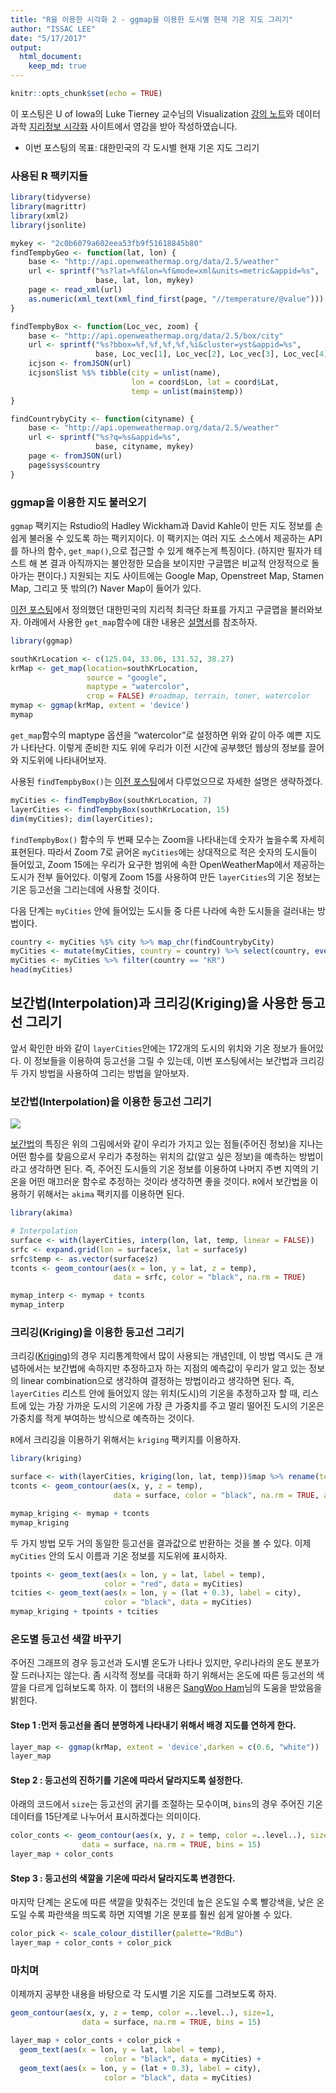 ```yaml
---
title: "R을 이용한 시각화 2 - ggmap을 이용한 도시별 현재 기온 지도 그리기"
author: "ISSAC LEE"
date: "5/17/2017"
output: 
  html_document:  
    keep_md: true
---
```


```r
knitr::opts_chunk$set(echo = TRUE)
```

이 포스팅은 U of Iowa의 Luke Tierney 교수님의 Visualization [강의 노트](http://homepage.divms.uiowa.edu/~luke/classes/STAT4580/weather.html#temperatures-and-locations-for-some-iowa-cities)와 데이터 과학 [지리정보 시각화](http://statkclee.github.io/data-science/geo-info.html) 사이트에서 영감을 받아 작성하였습니다.

  - 이번 포스팅의 목표: 대한민국의 각 도시별 현재 기온 지도 그리기
  
### 사용된 R 팩키지들

```r
library(tidyverse)
library(magrittr)
library(xml2)
library(jsonlite)
```

```r
mykey <- "2c0b6079a602eea53fb9f51618845b80"
findTempbyGeo <- function(lat, lon) {
    base <- "http://api.openweathermap.org/data/2.5/weather"
    url <- sprintf("%s?lat=%f&lon=%f&mode=xml&units=metric&appid=%s",
                   base, lat, lon, mykey)
    page <- read_xml(url)
    as.numeric(xml_text(xml_find_first(page, "//temperature/@value")))
}

findTempbyBox <- function(Loc_vec, zoom) {
    base <- "http://api.openweathermap.org/data/2.5/box/city"
    url <- sprintf("%s?bbox=%f,%f,%f,%f,%i&cluster=yst&appid=%s",
                   base, Loc_vec[1], Loc_vec[2], Loc_vec[3], Loc_vec[4], zoom, mykey)
    icjson <- fromJSON(url)
    icjson$list %$% tibble(city = unlist(name),
                           lon = coord$Lon, lat = coord$Lat,
                           temp = unlist(main$temp))
}

findCountrybyCity <- function(cityname) {
    base <- "http://api.openweathermap.org/data/2.5/weather"
    url <- sprintf("%s?q=%s&appid=%s",
                   base, cityname, mykey)
    page <- fromJSON(url)
    page$sys$country
}
```


### ggmap을 이용한 지도 불러오기

`ggmap` 팩키지는 Rstudio의 Hadley Wickham과 David Kahle이 만든 지도 정보를 손쉽게 불러올 수 있도록 하는 팩키지이다. 이 팩키지는 여러 지도 소스에서 제공하는 API를 하나의 함수, `get_map()`,으로 접근할 수 있게 해주는게 특징이다. (하지만 필자가 테스트 해 본 결과 아직까지는 불안정한 모습을 보이지만 구글맵은 비교적 안정적으로 돌아가는 편이다.) 지원되는 지도 사이트에는 Google Map, Openstreet Map, Stamen Map, 그리고 뜻 밖의(?) Naver Map이 들어가 있다.

[이전 포스팅](https://github.com/issactoast/RforDataSciencePractice/blob/master/md/map1.md)에서 정의했던 대한민국의 지리적 최극단 좌표를 가지고 구글맵을 불러와보자. 아래에서 사용한 `get_map`함수에 대한 내용은 [설명서](https://cran.r-project.org/web/packages/ggmap/ggmap.pdf)를 참조하자.

```r
library(ggmap)

southKrLocation <- c(125.04, 33.06, 131.52, 38.27)
krMap <- get_map(location=southKrLocation,
                 source = "google",
                 maptype = "watercolor",
                 crop = FALSE) #roadmap, terrain, toner, watercolor
mymap <- ggmap(krMap, extent = 'device')
mymap
```

`get_map`함수의 maptype 옵션을 "watercolor"로 설정하면 위와 같이 아주 예쁜 지도가 나타난다. 이렇게 준비한 지도 위에 우리가 이전 시간에 공부했던 웹상의 정보를 끌어와 지도위에 나타내어보자.

사용된 `findTempbyBox()`는 [이전 포스팅](https://github.com/issactoast/RforDataSciencePractice/blob/master/md/map1.md)에서 다루었으므로 자세한 설명은 생략하겠다.

```r
myCities <- findTempbyBox(southKrLocation, 7)
layerCities <- findTempbyBox(southKrLocation, 15)
dim(myCities); dim(layerCities);
```

`findTempbyBox()` 함수의 두 번째 모수는 Zoom을 나타내는데 숫자가 높을수록 자세히 표현된다. 따라서 Zoom 7로 긁어온 `myCities`에는 상대적으로 적은 숫자의 도시들이 들어있고, Zoom 15에는 우리가 요구한 범위에 속한 OpenWeatherMap에서 제공하는 도시가 전부 들어있다. 이렇게 Zoom 15를 사용하여 만든 `layerCities`의 기온 정보는 기온 등고선을 그리는데에 사용할 것이다.

다음 단계는 `myCities` 안에 들어있는 도시들 중 다른 나라에 속한 도시들을 걸러내는 방법이다.

```r
country <- myCities %$% city %>% map_chr(findCountrybyCity)
myCities <- mutate(myCities, country = country) %>% select(country, everything())
myCities <- myCities %>% filter(country == "KR")
head(myCities)
```

## 보간법(Interpolation)과 크리깅(Kriging)을 사용한 등고선 그리기

앞서 확인한 바와 같이 `layerCities`안에는 172개의 도시의 위치와 기온 정보가 들어있다. 이 정보들을 이용하여 등고선을 그릴 수 있는데, 이번 포스팅에서는 보간법과 크리깅 두 가지 방법을 사용하여 그리는 방법을 알아보자.

### 보간법(Interpolation)을 이용한 등고선 그리기

![](https://upload.wikimedia.org/wikipedia/commons/4/41/Interpolation_example_polynomial.svg)

[보간법](https://en.wikipedia.org/wiki/Interpolation)의 특징은 위의 그림에서와 같이 우리가 가지고 있는 점들(주어진 정보)을 지나는 어떤 함수를 찾음으로서 우리가 추정하는 위치의 값(알고 싶은 정보)을 예측하는 방법이라고 생각하면 된다. 즉, 주어진 도시들의 기온 정보를 이용하여 나머지 주변 지역의 기온을 어떤 매끄러운 함수로 추정하는 것이라 생각하면 좋을 것이다. `R`에서 보간법을 이용하기 위해서는 `akima` 팩키지를 이용하면 된다. 

```r
library(akima)

# Interpolation
surface <- with(layerCities, interp(lon, lat, temp, linear = FALSE))
srfc <- expand.grid(lon = surface$x, lat = surface$y)
srfc$temp <- as.vector(surface$z)
tconts <- geom_contour(aes(x = lon, y = lat, z = temp),
                       data = srfc, color = "black", na.rm = TRUE)

mymap_interp <- mymap + tconts
mymap_interp
```

### 크리깅(Kriging)을 이용한 등고선 그리기

크리깅([Kriging](https://en.wikipedia.org/wiki/Kriging))의 경우 지리통계학에서 많이 사용되는 개념인데, 이 방법 역시도 큰 개념하에서는 보간법에 속하지만 추정하고자 하는 지점의 예측값이 우리가 알고 있는 정보의 linear combination으로 생각하여 결정하는 방법이라고 생각하면 된다. 즉, `layerCities` 리스트 안에 들어있지 않는 위치(도시)의 기온을 추정하고자 할 때, 리스트에 있는 가장 가까운 도시의 기온에 가장 큰 가중치를 주고 멀리 떨어진 도시의 기온은 가중치를 적게 부여하는 방식으로 예측하는 것이다.

`R`에서 크리깅을 이용하기 위해서는 `kriging` 팩키지를 이용하자.

```r
library(kriging)

surface <- with(layerCities, kriging(lon, lat, temp))$map %>% rename(temp = pred)
tconts <- geom_contour(aes(x, y, z = temp),
                       data = surface, color = "black", na.rm = TRUE, alpha = 0.4)

mymap_kriging <- mymap + tconts
mymap_kriging
```

두 가지 방법 모두 거의 동일한 등고선을 결과값으로 반환하는 것을 볼 수 있다. 이제 `myCities` 안의 도시 이름과 기온 정보를 지도위에 표시하자. 

```r
tpoints <- geom_text(aes(x = lon, y = lat, label = temp),
                     color = "red", data = myCities)
tcities <- geom_text(aes(x = lon, y = (lat + 0.3), label = city),
                     color = "black", data = myCities)
mymap_kriging + tpoints + tcities
```

### 온도별 등고선 색깔 바꾸기

주어진 그래프의 경우 등고선과 도시별 온도가 나타나 있지만, 우리나라의 온도 분포가 잘 드러나지는 않는다. 좀 시각적 정보를 극대화 하기 위해서는 온도에 따른 등고선의 색깔을 다르게 입혀보도록 하자. 이 챕터의 내용은 [SangWoo Ham](https://www.facebook.com/ecosang?fref=ufi)님의 도움을 받았음을 밝힌다.

#### Step 1 :먼저 등고선을 좀더 분명하게 나타내기 위해서 배경 지도를 연하게 한다.
```r
layer_map <- ggmap(krMap, extent = 'device',darken = c(0.6, "white"))
layer_map
```

#### Step 2 : 등고선의 진하기를 기온에 따라서 달라지도록 설정한다.

아래의 코드에서 `size`는 등고선의 굵기를 조절하는 모수이며, `bins`의 경우 주어진 기온 데이터를 15단계로 나누어서 표시하겠다는 의미이다.
```r
color_conts <- geom_contour(aes(x, y, z = temp, color =..level..), size=1,
                data = surface, na.rm = TRUE, bins = 15)
layer_map + color_conts
```

#### Step 3 : 등고선의 색깔을 기온에 따라서 달라지도록 변경한다.

마지막 단계는 온도에 따른 색깔을 맞춰주는 것인데 높은 온도일 수록 빨강색을, 낮은 온도일 수록 파란색을 띄도록 하면 지역별 기온 분포를 훨씬 쉽게 알아볼 수 있다.
```r
color_pick <- scale_colour_distiller(palette="RdBu")
layer_map + color_conts + color_pick
```

### 마치며

이제까지 공부한 내용을 바탕으로 각 도시별 기온 지도를 그려보도록 하자.

```r
geom_contour(aes(x, y, z = temp, color =..level..), size=1,
                data = surface, na.rm = TRUE, bins = 15)

layer_map + color_conts + color_pick +
  geom_text(aes(x = lon, y = lat, label = temp),
                     color = "black", data = myCities) +
  geom_text(aes(x = lon, y = (lat + 0.3), label = city),
                     color = "black", data = myCities)
```


